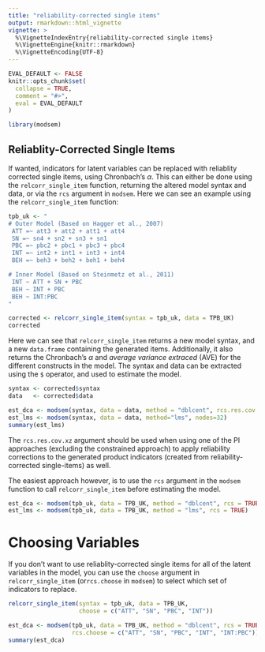 ```yaml
---
title: "reliability-corrected single items"
output: rmarkdown::html_vignette
vignette: >
  %\VignetteIndexEntry{reliability-corrected single items}
  %\VignetteEngine{knitr::rmarkdown}
  %\VignetteEncoding{UTF-8}
---
```


```r
EVAL_DEFAULT <- FALSE
knitr::opts_chunk$set(
  collapse = TRUE,
  comment = "#>",
  eval = EVAL_DEFAULT
)
```

```r
library(modsem)
```

## Reliablity-Corrected Single Items

If wanted, indicators for latent variables can be replaced with reliablity 
corrected single items, using Chronbach's $\alpha$. This can either be done
using the `relcorr_single_item` function, returning the altered model syntax 
and data, or via the `rcs` argument in `modsem`. Here we can see an example
using the `relcorr_single_item` function:

```r
tpb_uk <- "
# Outer Model (Based on Hagger et al., 2007)
 ATT =~ att3 + att2 + att1 + att4
 SN =~ sn4 + sn2 + sn3 + sn1
 PBC =~ pbc2 + pbc1 + pbc3 + pbc4
 INT =~ int2 + int1 + int3 + int4
 BEH =~ beh3 + beh2 + beh1 + beh4

# Inner Model (Based on Steinmetz et al., 2011)
 INT ~ ATT + SN + PBC
 BEH ~ INT + PBC
 BEH ~ INT:PBC
"

corrected <- relcorr_single_item(syntax = tpb_uk, data = TPB_UK)
corrected
```
Here we can see that `relcorr_single_item` returns a new model syntax, and a 
new `data.frame` containing the generated items. Additionally, it also 
returns the Chronbach's $\alpha$ and *average variance extraced* (AVE) 
for the different constructs in the model. The syntax and data can be 
extracted using the `$` operator, and used to estimate the model.

```r
syntax <- corrected$syntax
data   <- corrected$data

est_dca <- modsem(syntax, data = data, method = "dblcent", rcs.res.cov.xz = TRUE)
est_lms <- modsem(syntax, data = data, method="lms", nodes=32)
summary(est_lms)
```

The `rcs.res.cov.xz` argument should be used when using one of the PI approaches (excluding
the constrained approach) to apply reliability corrections to the generated product
indicators (created from reliability-corrected single-items) as well.

The easiest approach however, is to use the `rcs` argument in the `modsem` function
to call `relcorr_single_item` before estimating the model.

```r
est_dca <- modsem(tpb_uk, data = TPB_UK, method = "dblcent", rcs = TRUE)
est_lms <- modsem(tpb_uk, data = TPB_UK, method = "lms", rcs = TRUE)
```

# Choosing Variables
If you don't want to use reliablity-corrected single items for all of the 
latent variables in the model, you can use the `choose` argument in 
`relcorr_single_item` (or`rcs.choose` in `modsem`) to select which 
set of indicators to replace.

```r
relcorr_single_item(syntax = tpb_uk, data = TPB_UK, 
                    choose = c("ATT", "SN", "PBC", "INT"))

est_dca <- modsem(tpb_uk, data = TPB_UK, method = "dblcent", rcs = TRUE,
                  rcs.choose = c("ATT", "SN", "PBC", "INT", "INT:PBC"))
summary(est_dca)
```
